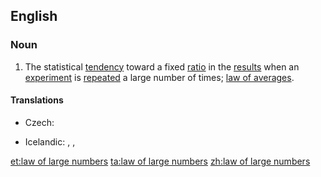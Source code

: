 ==English==
{{wikipedia}}
===Noun===
{{en-noun|head=[[law]] of large [[number]]s|-}}
# {{context|statistics|lang=en}} The statistical [[tendency]] toward a fixed [[ratio]] in the [[result]]s when an [[experiment]] is [[repeat]]ed a large number of times; [[law of averages]].

====Translations====
{{trans-top|statistical tendency}}
* Czech: {{t-|cs|zákon velkých čísel|m}}
{{trans-mid}}
* Icelandic: {{t-|is|meðalgildislögmál|n}}, {{t-|is|lögmál stórra talna|n}}, {{t-|is|lögmál mikils fjölda|n}}
{{trans-bottom}}

[[et:law of large numbers]]
[[ta:law of large numbers]]
[[zh:law of large numbers]]